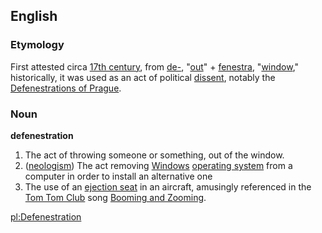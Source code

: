 ==English==
===Etymology===
First attested circa [[w:17th century|17th century]], from {{L.}} [[de-]], "[[out]]" + [[fenestra]], "[[window]]," historically, it was used as an act of political [[dissent]], notably the [[w:Defenestrations of Prague|Defenestrations of Prague]].

===Noun===
'''defenestration''' {{wikipedia}}
#The act of throwing someone or something, out of the window.
#([[neologism]]) The act removing [[Windows]] [[operating system]] from a computer in order to install an alternative one
#The use of an [[ejection seat]] in an aircraft, amusingly referenced in the [[Tom Tom Club]] song [[Booming and Zooming]].

[[pl:Defenestration]]